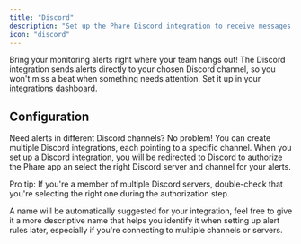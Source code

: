 ```yaml
---
title: "Discord"
description: "Set up the Phare Discord integration to receive messages in your Discord server when your websites or APIs are down."
icon: "discord"
---
```


Bring your monitoring alerts right where your team hangs out! The Discord integration sends alerts directly to your chosen Discord channel, so you won't miss a beat when something needs attention. Set it up in your <a href="https://app.phare.io/organization/apps" rel="nofollow">integrations dashboard</a>.

## Configuration

Need alerts in different Discord channels? No problem! You can create multiple Discord integrations, each pointing to a specific channel. When you set up a Discord integration, you will be redirected to Discord to authorize the Phare app an select the right Discord server and channel for your alerts.

<Tip>
    Pro tip: If you're a member of multiple Discord servers, double-check that
    you're selecting the right one during the authorization step.
</Tip>

A name will be automatically suggested for your integration, feel free to give it a more descriptive name that helps you identify it when setting up alert rules later, especially if you're connecting to multiple channels or servers.

